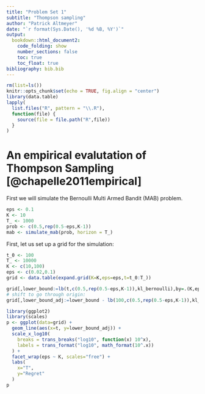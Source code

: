 ```yaml
---
title: "Problem Set 1"
subtitle: "Thompson sampling"
author: "Patrick Altmeyer"
date: "`r format(Sys.Date(), '%d %B, %Y')`"
output: 
  bookdown::html_document2:
    code_folding: show
    number_sections: false
    toc: true
    toc_float: true
bibliography: bib.bib
---
```


```r
rm(list=ls())
knitr::opts_chunk$set(echo = TRUE, fig.align = "center")
library(data.table)
lapply(
  list.files("R", pattern = "\\.R"),
  function(file) {
    source(file = file.path("R",file))
  }
)
```

# An empirical evalutation of Thompson Sampling [@chapelle2011empirical]

First we will simulate the Bernoulli Multi Armed Bandit (MAB) problem.

```r
eps <- 0.1
K <- 10
T_ <- 1000
prob <- c(0.5,rep(0.5-eps,K-1))
mab <- simulate_mab(prob, horizon = T_)
```

First, let us set up a grid for the simulation:

```r
t_0 <- 100
T_ <- 10000
K <- c(10,100)
eps <- c(0.02,0.1)
grid <- data.table(expand.grid(K=K,eps=eps,t=t_0:T_))
```

```r
grid[,lower_bound:=lb(t,c(0.5,rep(0.5-eps,K-1)),kl_bernoulli),by=.(K,eps,t)]
# shift to go through origin:
grid[,lower_bound_adj:=lower_bound - lb(100,c(0.5,rep(0.5-eps,K-1)),kl_bernoulli),by=.(K,eps)]
```

```r
library(ggplot2)
library(scales)
p <- ggplot(data=grid) +
  geom_line(aes(x=t, y=lower_bound_adj)) +
  scale_x_log10(
    breaks = trans_breaks("log10", function(x) 10^x),
    labels = trans_format("log10", math_format(10^.x))
  ) +
  facet_wrap(eps ~ K, scales="free") +
  labs(
    x="T",
    y="Regret"
  )
p
```



